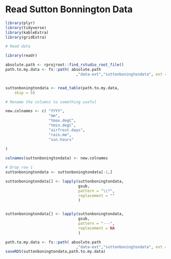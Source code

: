 

# Read Sutton Bonnington Data

```r

library(plyr)
library(tidyverse)
library(kableExtra)
library(gridExtra)

# Read data

library(readr)

absolute.path <- rprojroot::find_rstudio_root_file()
path.to.my.data <- fs::path( absolute.path
                               ,"data-ext","suttonboningtondata", ext = "txt")


suttonboningtondata <- read_table(path.to.my.data, 
    skip = 5)

# Rename the columns to something useful

new.colnames <- c( "YYYY",
                   "mm",
                   "tmax.degC",
                   "tmin.degC",
                   "airfrost.days",
                   "rain.mm",
                   "sun.hours"
  
)

colnames(suttonboningtondata) <- new.colnames

# Drop row 1
suttonboningtondata <- suttonboningtondata[-1,] 

suttonboningtondata[] <- lapply(suttonboningtondata, 
                                gsub,
                                pattern = "\\*",
                                replacement = ""
                                )


suttonboningtondata[] <- lapply(suttonboningtondata, 
                                gsub,
                                pattern = "---",
                                replacement = NA
                                )

path.to.my.data <- fs::path( absolute.path
                               ,"data-ext","suttonboningtondata", ext = "rds")
saveRDS(suttonboningtondata,path.to.my.data)


```

